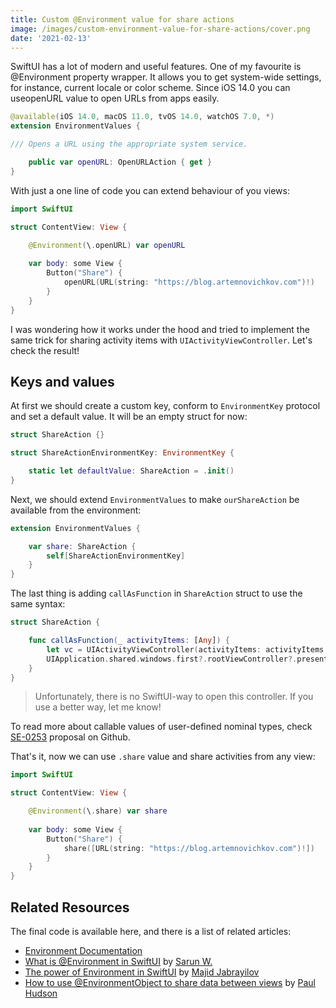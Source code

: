 ```yaml
---
title: Custom @Environment value for share actions
image: /images/custom-environment-value-for-share-actions/cover.png
date: '2021-02-13'
---
```


SwiftUI has a lot of modern and useful features. One of my favourite is @Environment property wrapper. It allows you to get system-wide settings, for instance, current locale or color scheme. Since iOS 14.0 you can useopenURL value to open URLs from apps easily.

```swift
@available(iOS 14.0, macOS 11.0, tvOS 14.0, watchOS 7.0, *)
extension EnvironmentValues {

/// Opens a URL using the appropriate system service.

    public var openURL: OpenURLAction { get }
}
```

With just a one line of code you can extend behaviour of you views:

```swift
import SwiftUI

struct ContentView: View {

    @Environment(\.openURL) var openURL
    
    var body: some View {
        Button("Share") {
            openURL(URL(string: "https://blog.artemnovichkov.com")!)
        }
    }
}
```

I was wondering how it works under the hood and tried to implement the same trick for sharing activity items with `UIActivityViewController`. Let's check the result!

## Keys and values

At first we should create a custom key, conform to `EnvironmentKey` protocol and set a default value. It will be an empty struct for now:

```swift
struct ShareAction {}

struct ShareActionEnvironmentKey: EnvironmentKey {

    static let defaultValue: ShareAction = .init()
}
```

Next, we should extend `EnvironmentValues` to make `ourShareAction` be available from the environment:

```swift
extension EnvironmentValues {

    var share: ShareAction {
        self[ShareActionEnvironmentKey]
    }
}
```

The last thing is adding `callAsFunction` in `ShareAction` struct to use the same syntax:

```swift
struct ShareAction {

    func callAsFunction(_ activityItems: [Any]) {
        let vc = UIActivityViewController(activityItems: activityItems, applicationActivities: nil)
        UIApplication.shared.windows.first?.rootViewController?.present(vc, animated: true, completion: nil)
    }
}
```

> Unfortunately, there is no SwiftUI-way to open this controller. If you use a better way, let me know!

To read more about callable values of user-defined nominal types, check [SE-0253](https://github.com/apple/swift-evolution/blob/master/proposals/0253-callable.md) proposal on Github.

That's it, now we can use `.share` value and share activities from any view:

```swift
import SwiftUI

struct ContentView: View {

    @Environment(\.share) var share
    
    var body: some View {
        Button("Share") {
            share([URL(string: "https://blog.artemnovichkov.com")!])
        }
    }
}
```

## Related Resources

The final code is available here, and there is a list of related articles:

- [Environment Documentation](https://developer.apple.com/documentation/swiftui/environment)
- [What is @Environment in SwiftUI](https://sarunw.com/posts/what-is-environment-in-swiftui) by [Sarun W.](https://twitter.com/sarunw)
- [The power of Environment in SwiftUI](https://swiftwithmajid.com/2019/08/21/the-power-of-environment-in-swiftui) by [Majid Jabrayilov](https://twitter.com/mecid)
- [How to use @EnvironmentObject to share data between views](https://www.hackingwithswift.com/quick-start/swiftui/how-to-use-environmentobject-to-share-data-between-views) by [Paul Hudson](https://twitter.com/twostraws)